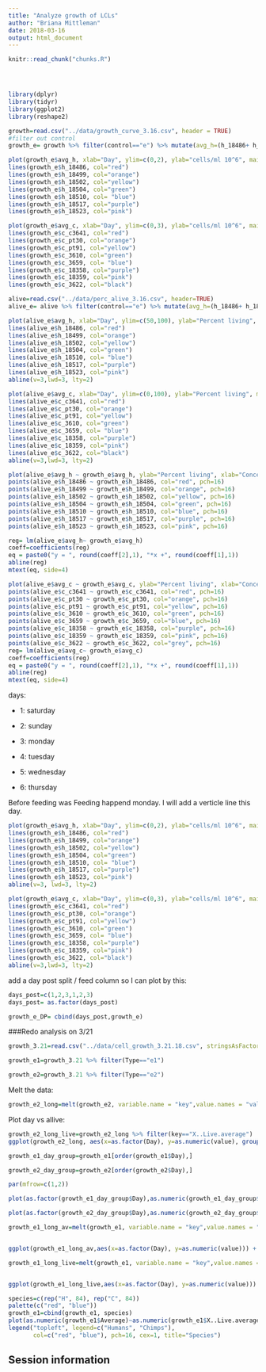 ```yaml
---
title: "Analyze growth of LCLs"
author: "Briana Mittleman"
date: 2018-03-16
output: html_document
---
```


<!-- The file analysis/chunks.R contains chunks that define default settings
shared across the workflowr files. -->
```r
knitr::read_chunk("chunks.R")
```

<!-- Update knitr chunk options -->
```r
```

<!-- Insert the date the file was last updated -->
```r
```

<!-- Insert the code version (Git commit SHA1) if Git repository exists and R
 package git2r is installed -->
```r
```

<!-- Add your analysis here -->
```r
library(dplyr)
library(tidyr)
library(ggplot2)
library(reshape2)
```




```r
growth=read.csv("../data/growth_curve_3.16.csv", header = TRUE)
#filter out control 
growth_e= growth %>% filter(control=="e") %>% mutate(avg_h=(h_18486+ h_18499 + h_18502 + h_18504 + h_18510 + h_18517 + h_18523)/7) %>% mutate(avg_c=(c_c3641 + c_pt30 + c_pt91 + c_3610 + c_3659 + c_3622 + c_18358 + c_18359)/8)
```



```r
plot(growth_e$avg_h, xlab="Day", ylim=c(0,2), ylab="cells/ml 10^6", main="Human growth by day")
lines(growth_e$h_18486, col="red")
lines(growth_e$h_18499, col="orange")
lines(growth_e$h_18502, col="yellow")
lines(growth_e$h_18504, col="green")
lines(growth_e$h_18510, col= "blue")
lines(growth_e$h_18517, col="purple")
lines(growth_e$h_18523, col="pink")

```

```r
plot(growth_e$avg_c, xlab="Day", ylim=c(0,3), ylab="cells/ml 10^6", main="Chimp Growth by day")
lines(growth_e$c_c3641, col="red")
lines(growth_e$c_pt30, col="orange")
lines(growth_e$c_pt91, col="yellow")
lines(growth_e$c_3610, col="green")
lines(growth_e$c_3659, col= "blue")
lines(growth_e$c_18358, col="purple")
lines(growth_e$c_18359, col="pink")
lines(growth_e$c_3622, col="black")
```

```r
alive=read.csv("../data/perc_alive_3.16.csv", header=TRUE)
alive_e= alive %>% filter(control=="e") %>% mutate(avg_h=(h_18486+ h_18499 + h_18502 + h_18504 + h_18510 + h_18517 + h_18523)/7) %>% mutate(avg_c=(c_c3641 + c_pt30 + c_pt91 + c_3610 + c_3659 + c_3622 + c_18358 + c_18359)/8)
```

```r
plot(alive_e$avg_h, xlab="Day", ylim=c(50,100), ylab="Percent living", main="Human perc living by day")
lines(alive_e$h_18486, col="red")
lines(alive_e$h_18499, col="orange")
lines(alive_e$h_18502, col="yellow")
lines(alive_e$h_18504, col="green")
lines(alive_e$h_18510, col= "blue")
lines(alive_e$h_18517, col="purple")
lines(alive_e$h_18523, col="pink")
abline(v=3,lwd=3, lty=2)
```

```r
plot(alive_e$avg_c, xlab="Day", ylim=c(0,100), ylab="Percent living", main="Chimp perc living by day")
lines(alive_e$c_c3641, col="red")
lines(alive_e$c_pt30, col="orange")
lines(alive_e$c_pt91, col="yellow")
lines(alive_e$c_3610, col="green")
lines(alive_e$c_3659, col= "blue")
lines(alive_e$c_18358, col="purple")
lines(alive_e$c_18359, col="pink")
lines(alive_e$c_3622, col="black")
abline(v=3,lwd=3, lty=2)
```

```r
plot(alive_e$avg_h ~ growth_e$avg_h, ylab="Percent living", xlab="Concentration", ylim=c(50,100), pch=16, main="Human Percent living vs Concentration")
points(alive_e$h_18486 ~ growth_e$h_18486, col="red", pch=16)
points(alive_e$h_18499 ~ growth_e$h_18499, col="orange", pch=16)
points(alive_e$h_18502 ~ growth_e$h_18502, col="yellow", pch=16)
points(alive_e$h_18504 ~ growth_e$h_18504, col="green", pch=16)
points(alive_e$h_18510 ~ growth_e$h_18510, col="blue", pch=16)
points(alive_e$h_18517 ~ growth_e$h_18517, col="purple", pch=16)
points(alive_e$h_18523 ~ growth_e$h_18523, col="pink", pch=16)

reg= lm(alive_e$avg_h~ growth_e$avg_h)
coeff=coefficients(reg)
eq = paste0("y = ", round(coeff[2],1), "*x +", round(coeff[1],1))
abline(reg)
mtext(eq, side=4)
```
```r
plot(alive_e$avg_c ~ growth_e$avg_c, ylab="Percent living", xlab="Concentration", ylim=c(0,100), pch=16, main="Chimp Percent living vs Concentration")
points(alive_e$c_c3641 ~ growth_e$c_c3641, col="red", pch=16)
points(alive_e$c_pt30 ~ growth_e$c_pt30, col="orange", pch=16)
points(alive_e$c_pt91 ~ growth_e$c_pt91, col="yellow", pch=16)
points(alive_e$c_3610 ~ growth_e$c_3610, col="green", pch=16)
points(alive_e$c_3659 ~ growth_e$c_3659, col="blue", pch=16)
points(alive_e$c_18358 ~ growth_e$c_18358, col="purple", pch=16)
points(alive_e$c_18359 ~ growth_e$c_18359, col="pink", pch=16)
points(alive_e$c_3622 ~ growth_e$c_3622, col="grey", pch=16)
reg= lm(alive_e$avg_c~ growth_e$avg_c)
coeff=coefficients(reg)
eq = paste0("y = ", round(coeff[2],1), "*x +", round(coeff[1],1))
abline(reg)
mtext(eq, side=4)
```
days: 

* 1: saturday  

* 2: sunday  

* 3: monday  

* 4: tuesday

* 5: wednesday  

* 6: thursday 

Before feeding was Feeding happend monday. I will add a verticle line this day. 

```r

plot(growth_e$avg_h, xlab="Day", ylim=c(0,2), ylab="cells/ml 10^6", main="Human growth by day")
lines(growth_e$h_18486, col="red")
lines(growth_e$h_18499, col="orange")
lines(growth_e$h_18502, col="yellow")
lines(growth_e$h_18504, col="green")
lines(growth_e$h_18510, col= "blue")
lines(growth_e$h_18517, col="purple")
lines(growth_e$h_18523, col="pink")
abline(v=3, lwd=3, lty=2)

```


```r
plot(growth_e$avg_c, xlab="Day", ylim=c(0,3), ylab="cells/ml 10^6", main="Chimp Growth by day")
lines(growth_e$c_c3641, col="red")
lines(growth_e$c_pt30, col="orange")
lines(growth_e$c_pt91, col="yellow")
lines(growth_e$c_3610, col="green")
lines(growth_e$c_3659, col= "blue")
lines(growth_e$c_18358, col="purple")
lines(growth_e$c_18359, col="pink")
lines(growth_e$c_3622, col="black")
abline(v=3,lwd=3, lty=2)
```


add a day post split / feed column so I can plot by this:  
```r
days_post=c(1,2,3,1,2,3)
days_post= as.factor(days_post)

growth_e_DP= cbind(days_post,growth_e)

```

###Redo analysis on 3/21

```r
growth_3.21=read.csv("../data/cell_growth_3.21.18.csv", stringsAsFactors = FALSE)

growth_e1=growth_3.21 %>% filter(Type=="e1")

growth_e2=growth_3.21 %>% filter(Type=="e2")
```


Melt the data:  


```r
growth_e2_long=melt(growth_e2, variable.name = "key",value.names = "value", id.vars = c("Line", "Day")) %>% filter(key != "Type")
```

Plot day vs allive:  


```r
growth_e2_long_live=growth_e2_long %>% filter(key=="X..Live.average")
ggplot(growth_e2_long, aes(x=as.factor(Day), y=as.numeric(value), group_by(Line)))+ geom_violin()
```
```r
growth_e1_day_group=growth_e1[order(growth_e1$Day),]

growth_e2_day_group=growth_e2[order(growth_e2$Day),]


```

```r
par(mfrow=c(1,2))

plot(as.factor(growth_e1_day_group$Day),as.numeric(growth_e1_day_group$X..Live.average), main="Percent living by day, E1", ylab="Percent alive" )

plot(as.factor(growth_e2_day_group$Day),as.numeric(growth_e2_day_group$X..Live.average), main="Percent living by day, E2", ylab="Percent alive")
```

```r
growth_e1_long_av=melt(growth_e1, variable.name = "key",value.names = "value", id.vars = c("Line", "Day")) %>% filter(key=="Average")


ggplot(growth_e1_long_av,aes(x=as.factor(Day), y=as.numeric(value))) + geom_point(aes(col=Line)) + labs(x="Day", y="cells/ml in 10^6") + ggtitle("Cell density")
```
```r
growth_e1_long_live=melt(growth_e1, variable.name = "key",value.names = "value", id.vars = c("Line", "Day")) %>% filter(key=="X..Live.average")


ggplot(growth_e1_long_live,aes(x=as.factor(Day), y=as.numeric(value))) + geom_point(aes(col=Line)) + labs(x="Day", y="Percent Alive") + ggtitle("% Alive by day and line")
```

```r
species=c(rep("H", 84), rep("C", 84))
palette(c("red", "blue"))
growth_e1=cbind(growth_e1, species)
plot(as.numeric(growth_e1$Average)~as.numeric(growth_e1$X..Live.average),col=as.factor(growth_e1$species),pch=16, main="Density vs Percent alive", ylab="Cells/ML in 10^6", xlab="Percent Alive")
legend("topleft", legend=c("Humans", "Chimps"),
       col=c("red", "blue"), pch=16, cex=1, title="Species")

```





## Session information

<!-- Insert the session information into the document -->
```r
```
